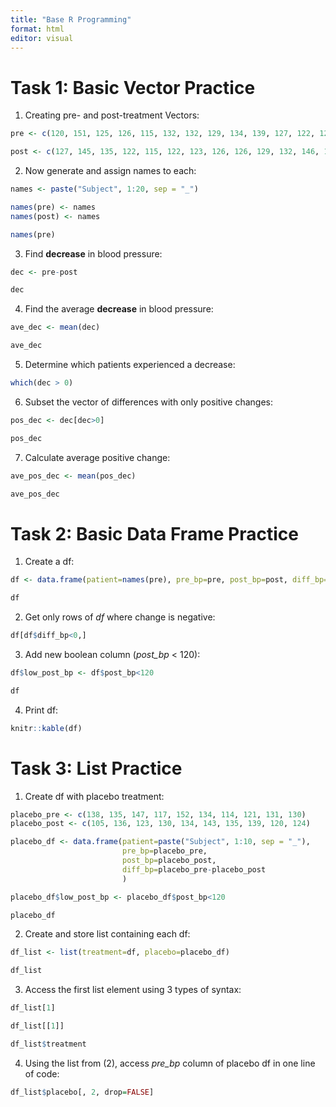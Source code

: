 ```yaml
---
title: "Base R Programming"
format: html
editor: visual
---
```


# Task 1: Basic Vector Practice

1.  Creating pre- and post-treatment Vectors:

```r
pre <- c(120, 151, 125, 126, 115, 132, 132, 129, 134, 139, 127, 122, 127, 135, 133, 128, 147, 138, 140, 132)

post <- c(127, 145, 135, 122, 115, 122, 123, 126, 126, 129, 132, 146, 120, 114, 121, 120, 128, 120, 133, 115)
```

2.  Now generate and assign names to each:

```r
names <- paste("Subject", 1:20, sep = "_")

names(pre) <- names
names(post) <- names

names(pre)
```

3.  Find **decrease** in blood pressure:

```r
dec <- pre-post

dec
```

4.  Find the average **decrease** in blood pressure:

```r
ave_dec <- mean(dec)

ave_dec
```

5.  Determine which patients experienced a decrease:

```r
which(dec > 0)
```

6.  Subset the vector of differences with only positive changes:

```r
pos_dec <- dec[dec>0]

pos_dec
```

7.  Calculate average positive change:

```r
ave_pos_dec <- mean(pos_dec)

ave_pos_dec
```

# Task 2: Basic Data Frame Practice

1.  Create a df:

```r
df <- data.frame(patient=names(pre), pre_bp=pre, post_bp=post, diff_bp=dec, row.names=NULL)

df
```

2.  Get only rows of *df* where change is negative:

```r
df[df$diff_bp<0,]
```

3.  Add new boolean column (*post_bp* \< 120):

```r
df$low_post_bp <- df$post_bp<120

df
```

4.  Print df:

```r
knitr::kable(df)
```

# Task 3: List Practice

1.  Create df with placebo treatment:

```r
placebo_pre <- c(138, 135, 147, 117, 152, 134, 114, 121, 131, 130)
placebo_post <- c(105, 136, 123, 130, 134, 143, 135, 139, 120, 124)

placebo_df <- data.frame(patient=paste("Subject", 1:10, sep = "_"),
                         pre_bp=placebo_pre,
                         post_bp=placebo_post,
                         diff_bp=placebo_pre-placebo_post
                         )

placebo_df$low_post_bp <- placebo_df$post_bp<120

placebo_df
```

2.  Create and store list containing each df:

```r
df_list <- list(treatment=df, placebo=placebo_df)

df_list
```

3.  Access the first list element using 3 types of syntax:

```r
df_list[1]

df_list[[1]]

df_list$treatment
```

4.  Using the list from (2), access *pre_bp* column of placebo df in one line of code:

```r
df_list$placebo[, 2, drop=FALSE]
```
